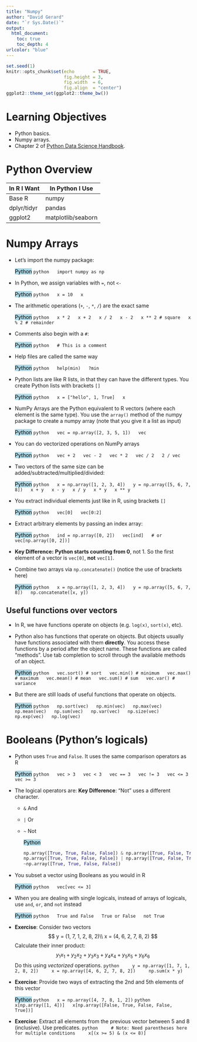 ```yaml
---
title: "Numpy"
author: "David Gerard"
date: "`r Sys.Date()`"
output:  
  html_document:
    toc: true
    toc_depth: 4
urlcolor: "blue"
---
```



```r
set.seed(1)
knitr::opts_chunk$set(echo       = TRUE, 
                      fig.height = 3, 
                      fig.width  = 6,
                      fig.align  = "center")
ggplot2::theme_set(ggplot2::theme_bw())
```

# Learning Objectives

- Python basics.
- Numpy arrays.
- Chapter 2 of [Python Data Science Handbook](https://jakevdp.github.io/PythonDataScienceHandbook/).

# Python Overview

| In R I Want | In Python I Use |
|-------------|-----------------|
| Base R      | numpy           |
| dplyr/tidyr | pandas          |
| ggplot2     | matplotlib/seaborn |

# Numpy Arrays

- Let's import the numpy package:

    <mark style="background-color: lightblue">Python</mark>
    ```python
    import numpy as np
    ```

- In Python, we assign variables with `=`, not `<-`

    <mark style="background-color: lightblue">Python</mark>
    ```python
    x = 10
    x
    ```
    
- The arithmetic operations (`+`, `-`, `*`, `/`) are the exact same

    <mark style="background-color: lightblue">Python</mark>
    ```python
    x * 2
    x + 2
    x / 2
    x - 2
    x ** 2 # square
    x % 2 # remainder
    ```
    
- Comments also begin with a `#`:

    <mark style="background-color: lightblue">Python</mark>
    ```python
    # This is a comment
    ```
    
- Help files are called the same way

    <mark style="background-color: lightblue">Python</mark>
    ```python
    help(min)
    ?min
    ```

- Python lists are like R lists, in that they can have the different types. 
  You create Python lists with brackets `[]`
  
    <mark style="background-color: lightblue">Python</mark>
    ```python
    x = ["hello", 1, True]
    x
    ```

- NumPy Arrays are the Python equivalent to R vectors (where each element
  is the same type). You use the `array()` method of the numpy package to 
  create a numpy array (note that you give it a list as input)
  
    <mark style="background-color: lightblue">Python</mark>
    ```python
    vec = np.array([2, 3, 5, 1])
    vec
    ```
    
- You can do vectorized operations on NumPy arrays

    <mark style="background-color: lightblue">Python</mark>
    ```python
    vec + 2
    vec - 2
    vec * 2
    vec / 2
    2 / vec
    ```
    
- Two vectors of the same size can be added/subtracted/multiplied/divided:

    <mark style="background-color: lightblue">Python</mark>
    ```python
    x = np.array([1, 2, 3, 4])
    y = np.array([5, 6, 7, 8])
    x + y
    x - y
    x / y
    x * y
    x ** y
    ```

- You extract individual elements just like in R, using brackets `[]`

    <mark style="background-color: lightblue">Python</mark>
    ```python
    vec[0]
    vec[0:2]
    ```
    
- Extract arbitrary elements by passing an index array:

    <mark style="background-color: lightblue">Python</mark>
    ```python
    ind = np.array([0, 2])
    vec[ind]
    # or
    vec[np.array([0, 2])]
    ```

- **Key Difference:** **Python starts counting from 0**, not 1. So the first element
  of a vector is `vec[0]`, **not** `vec[1]`.

- Combine two arrays via `np.concatenate()` (notice the use of brackets here)

    <mark style="background-color: lightblue">Python</mark>
    ```python
    x = np.array([1, 2, 3, 4])
    y = np.array([5, 6, 7, 8])
    np.concatenate([x, y])
    ```
    
## Useful functions over vectors

- In R, we have functions operate on objects (e.g. `log(x)`, `sort(x)`, etc).

- Python also has functions that operate on objects. 
  But objects usually have functions associated with them **directly**. 
  You access these functions by a period after the object name. 
  These functions are called "methods". Use tab completion to scroll
  through the available methods of an object.

    <mark style="background-color: lightblue">Python</mark>
    ```python
    vec.sort() # sort
    vec.min() # minimum
    vec.max() # maximum
    vec.mean() # mean
    vec.sum() # sum
    vec.var() # variance
    ```

- But there are still loads of useful functions that operate on objects.

    <mark style="background-color: lightblue">Python</mark>
    ```python
    np.sort(vec)
    np.min(vec)
    np.max(vec)
    np.mean(vec)
    np.sum(vec)
    np.var(vec)
    np.size(vec)
    np.exp(vec)
    np.log(vec)
    ```
    
# Booleans (Python's logicals)

- Python uses `True` and `False`. It uses the same comparison operators as R

    <mark style="background-color: lightblue">Python</mark>
    ```python
    vec > 3
    vec < 3
    vec == 3
    vec != 3
    vec <= 3
    vec >= 3
    ```


- The logical operators are: **Key Difference**: "Not" uses a different character.
  - `&` And
  - `|` Or
  - `~` Not
  
    <mark style="background-color: lightblue">Python</mark>
    ```python
    np.array([True, True, False, False]) & np.array([True, False, True, False])
    np.array([True, True, False, False]) | np.array([True, False, True, False])
    ~np.array([True, True, False, False])
    ```

- You subset a vector using Booleans as you would in R
  
    <mark style="background-color: lightblue">Python</mark>
    ```python
    vec[vec <= 3]
    ```
    
- When you are dealing with single logicals, instead of arrays of logicals,
  use `and`, `or`, and `not` instead
   
    <mark style="background-color: lightblue">Python</mark>
    ```python
    True and False
    True or False
    not True
    ```

- **Exercise**: Consider two vectors
    $$
    y = (1, 7, 1, 2, 8, 2)\\
    x = (4, 6, 2, 7, 8, 2)
    $$
    Calculate their inner product:
    $$
    y_1x_1 + y_2x_2 + y_3x_3 + y_4x_4 + y_5x_5 + y_6x_6
    $$
    Do this using *vectorized* operations.
    ```python
    y = np.array([1, 7, 1, 2, 8, 2])
    x = np.array([4, 6, 2, 7, 8, 2])
    np.sum(x * y)
    ```

- **Exercise**: Provide two ways of extracting the 2nd and 5th elements of this vector

    <mark style="background-color: lightblue">Python</mark>
    ```python
    x = np.array([4, 7, 8, 1, 2])
    ```
    ```python
    x[np.array([1, 4])]
    x[np.array([False, True, False, False, True])]
    ```
    
    
- **Exercise**: Extract all elements from the previous vector between 5 and 8 (inclusive). Use predicates.
    ```python
    # Note: Need parentheses here for multiple conditions
    x[(x >= 5) & (x <= 8)]
    ```

